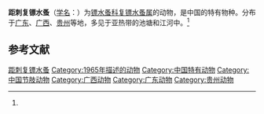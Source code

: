 {{Speciesbox
| name = 距刺复镖水蚤
| status = 
| status_system = 
| image = 
| genus = Allodiaptomus
| species = calcarus
| authority = (Shen et Tai, 1965)<ref name='id12478'>{{cite web| url =http://www.bioinfo.cn/db05/BjdwSpecies.php?action=view&id=12478| title =距刺复镖水蚤| work =《中国动物物种编目数据库》| publisher =中国科学院微生物研究所| author =中国科学院动物研究所| accessdate =2009-04-28| deadurl =yes| archiveurl =https://web.archive.org/web/20160305040714/http://www.bioinfo.cn/db05/BjdwSpecies.php?action=view&id=12478| archivedate =2016-03-05}}</ref>
}}

'''距刺复镖水蚤'''（[[学名|学名]]：{{lang|la|''Allodiaptomus calcarus''}}）为[[镖水蚤科|镖水蚤科]][[复镖水蚤属|复镖水蚤属]]的动物，是中国的特有物种。分布于[[广东|广东]]、[[广西|广西]]、[[贵州|贵州]]等地，多见于亚热带的池塘和江河中。<ref name='id12478'/>

== 参考文献 ==
{{reflist}}

{{Wikispecies|Allodiaptomus calcarus}}
{{Taxonbar|from=Q15224222}}

[[Category:复镖水蚤属|距刺复镖水蚤]]
[[Category:1965年描述的动物|Category:1965年描述的动物]]
[[Category:中国特有动物|Category:中国特有动物]]
[[Category:中国节肢动物|Category:中国节肢动物]]
[[Category:广西动物|Category:广西动物]]
[[Category:广东动物|Category:广东动物]]
[[Category:贵州动物|Category:贵州动物]]


{{节肢动物小作品}}